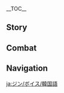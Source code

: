 {{CharacterTabs}}
{{LanguageTabs}}

__TOC__
==Story==
{{VO/Story
|character           = Jean
|language            = ko
|name                = 진

|vo_01_01_title      = 첫 만남…
|vo_01_01_subtitle   = Hello
|vo_01_01_file       = VO_{language}{character} Hello.ogg
|vo_01_01_tx         = 「민들레 기사」 진, 가입을 신청합니다. 앞으로 제 명예와 충성심은 당신과 함께할 것입니다!
|vo_01_01_rm         = "Mindeulle Gisa" Jin, gaibeul sincheonghapnida. Apeuro je myeong'yewa chungseongsimeun dangsingwa hamkkehal geosipnida!
|vo_01_01_tl         = "Dandelion Knight" Jean, asking to join. From now, my honor and loyalty will be with you!

|vo_02_01_title      = 잡담・작전
|vo_02_01_subtitle   = Chat: Operation
|vo_02_01_file       = VO_{language}{character} Chat - Operation.ogg
|vo_02_01_tx         = 어서 움직여, 계속 이곳에 머물 순 없어
|vo_02_01_rm         = Eoseo umjigyeo, gyesok igose meomul sun eopsseo
|vo_02_01_tl         = Come on, move, we can't stay here.

|vo_02_02_title      = 잡담・기사단
|vo_02_02_subtitle   = Chat: Knights of Favonius
|vo_02_02_file       = VO_{language}{character} Chat - Knights of Favonius.ogg
|vo_02_02_tx         = 기사단의 모두들… 열심히 일하고 있으려나
|vo_02_02_rm         = Gisadan-ui modudeul... yeolsimhi ilhago isseuryeona
|vo_02_02_tl         = Everyone in the Knights... will they be working hard.

|vo_02_03_title      = 잡담・목표
|vo_02_03_subtitle   = Chat: Target
|vo_02_03_file       = VO_{language}{character} Chat - Target.ogg
|vo_02_03_tx         = 가자, 다음 목표로!
|vo_02_03_rm         = Gaja, daeum mokpyoro!
|vo_02_03_tl         = Let's go, to the next goal!

|vo_03_01_title      = 비가 올 때…
|vo_03_01_subtitle   = When It Rains
|vo_03_01_file       = VO_{language}{character} When It Rains.ogg
|vo_03_01_tx         = 비도 나의 걸음을 막을 순 없어
|vo_03_01_rm         = Bido na-ui georeumeul mageul sun eopsseo
|vo_03_01_tl         = Rain cannot stop me walking.

|vo_03_02_title      = 비가 그친 후…
|vo_03_02_subtitle   = After the Rain
|vo_03_02_file       = VO_{language}{character} After the Rain.ogg
|vo_03_02_tx         = 이런 날씨는 움직이기 딱이지
|vo_03_02_rm         = Ireon nalssineun umjigigi ttagiji
|vo_03_02_tl         = This kind of weather is best to move around.

|vo_03_03_title      = 눈이 올 때…
|vo_03_03_subtitle   = When It Snows
|vo_03_03_file       = VO_{language}{character} When It Snows.ogg
|vo_03_03_tx         = 눈이 오네. 부츠 관리에 신경 써야겠어
|vo_03_03_rm         = Nuni one. Bucheu gwanrie singyeong sseoyagesseo
|vo_03_03_tl         = It's snowing. I should take care of my boots.

|vo_03_04_title      = 바람이 불 때…
|vo_03_04_subtitle   = When It's Windy
|vo_03_04_file       = VO_{language}{character} When It's Windy.ogg
|vo_03_04_tx         = 정말 상쾌한 날씨네
|vo_03_04_rm         = Jeongmal sangkwaehan nalssine
|vo_03_04_tl         = It's a really refreshing weather.

|vo_03_05_title      = 강풍이 불 때…
|vo_03_05_subtitle   = When the Wind Is Blowing
|vo_03_05_file       = VO_{language}{character} When the Wind Is Blowing.ogg
|vo_03_05_tx         = 듣자하니, 그날도 드물게 바람이 엄청나게 불었다던데…
|vo_03_05_rm         = Deutjahani, geunaldo deumulge barami eomcheongnage bureotdadeonde...
|vo_03_05_tl         = Apparently, it was rarely very windy that day as well...

|vo_04_01_title      = 아침 인사…
|vo_04_01_subtitle   = Good Morning
|vo_04_01_file       = VO_{language}{character} Good Morning.ogg
|vo_04_01_tx         = 「하루의 계획은 아침에」라는 말이 있잖아. 오늘도 화이팅!
|vo_04_01_rm         = "Haru-ui gyehoegeun achime"raneun mari itjana. Oneuldo hwaiting!
|vo_04_01_tl         = There's a saying, "The plan of the day is in the morning." Go today, too!

|vo_04_02_title      = 점심 인사…
|vo_04_02_subtitle   = Good Afternoon
|vo_04_02_file       = VO_{language}{character} Good Afternoon.ogg
|vo_04_02_tx         = 좋아, 그럼 지금부터 임무를 처리하자고
|vo_04_02_rm         = Joa, geureom jigeumbuteo immureul cheorihajago
|vo_04_02_tl         = Good, then let's handle the missions from now.

|vo_04_03_title      = 저녁 인사…
|vo_04_03_subtitle   = Good Evening
|vo_04_03_file       = VO_{language}{character} Good Evening.ogg
|vo_04_03_tx         = 커피에 면역이 생긴 듯하네. 대체할 만한 게 있는지… 리사에게 물어봐야겠어
|vo_04_03_rm         = Keopie myeonyeogi saenggin deuthane. Daechehal manhan ge itneunji... Risaege mureobwayagesseo
|vo_04_03_tl         = Looks like I became immune to coffee. I need to ask Lisa... if there is a replacement.

|vo_04_04_title      = 굿나잇…
|vo_04_04_subtitle   = Good Night
|vo_04_04_file       = VO_{language}{character} Good Night.ogg
|vo_04_04_tx         = 오늘의 수련은 여기까지. 멋지던데, 수고했어
|vo_04_04_rm         = Oneurui suryeoneun yeogikkaji. Meotjideonde, sugohaesseo
|vo_04_04_tl         = That's all for today's training. That was cool, good job.

|vo_05_01_title      = 진 자신에 대해…
|vo_05_01_subtitle   = About {character}
|vo_05_01_file       = VO_{language}{character} About {character}.ogg
|vo_05_01_tx         = 오늘 사람들을 지키려다 보니, 유적 가디언을 5기나 산산조각 내버렸어. 휴, 난 아직 멀었나 봐…그 귀한 문화유산을…다음엔 맨손으로 쓰러뜨려 봐야겠어
|vo_05_01_rm         = Oneul saramdeureul jikiryeoda boni, yujeok gadieoneul daseotgina sansanjogak naebeoryeosseo. Hyu, nan ajik meoreotna bwa... geu gwihan munhwayusaneul... daeumen maensoneuro sseureotteuryeo bwayagesseo
|vo_05_01_tl         = Trying to protect people today, I've shattered five ruin guards. Phew, I guess I'm still a long way off... that precious cultural heritage... next time, I'll try to knock it down with my bare hands.

|vo_06_01_title      = 우리에 대해・신조
|vo_06_01_subtitle   = About Us: Creed
|vo_06_01_file       = VO_{language}{character} About Us - Creed.ogg
|vo_06_01_tx         = 전력으로 도울게, 물론 정의에 어긋나는 방향으로 간다면 쓴소리를 아끼지 않을 거야
|vo_06_01_rm         = Jeonryeogeuro doulge, mullon jeong'uie eogeutnaneun banghyang'euro gandamyeon sseunsorireul akkiji aneul geoya
|vo_06_01_tl         = I'll do my best to help you, and of course I'll not spare the hard truth if you go against justice.

|vo_06_02_title      = 우리에 대해・맹세
|vo_06_02_subtitle   = About Us: Oath
|vo_06_02_friendship = 6
|vo_06_02_file       = VO_{language}{character} About Us - Oath.ogg
|vo_06_02_tx         = 이 검을 걸고 맹세하지, 반드시 당신에게 승리를 바치겠어
|vo_06_02_rm         = I geomeul geolgo maengsehaji, bandeusi dangsinege seungrireul bachigesseo
|vo_06_02_tl         = I swear on this sword, I'll give you victory.

|vo_06_03_title      = 우리에 대해・임무
|vo_06_03_subtitle   = About Us: Quest
|vo_06_03_friendship = 6
|vo_06_03_file       = VO_{language}{character} About Us - Quest.ogg
|vo_06_03_tx         = 임무는 자동으로 완료되지 않아. 하지만 적당히 쉬는 것도 괜찮겠지, 오늘 점심은 특별히 단 몇 분이라도 쉬어야겠어
|vo_06_03_rm         = Immuneun jadong'euro wanryodoeji ana. Hajiman jeokdanghi swineun geotdo gwaenchanketjji, oneul jeomsimeun teukbyeolhi dan myeot bunirado swieoyagesseo
|vo_06_03_tl         = The mission does not complete automatically. But it's okay to rest sometimes, I should especially rest for a few minutes at lunch today.

|vo_07_01_title      = 「신의 눈」에 대해…
|vo_07_01_subtitle   = About the Vision
|vo_07_01_friendship = 4
|vo_07_01_file       = VO_{language}{character} About the Vision.ogg
|vo_07_01_tx         = 「평생 몬드를 수호하라」 군힐드 가문의 가훈이야. 「신의 눈」을 사용할 때마다 어머니, 그리고 몬드 시민들의 기대감이 떠올라. 난 몬드를 위해, 그리고 자유를 위해 싸우는 걸 마다하지 않을 거야
|vo_07_01_rm         = "Pyeongsaeng Mondeureul suhohara" Gunhildeu gamun-ui gahuniya. "Sin-ui Nun"eul sayonghal ttaemada eomoni, geurigo Mondeu simindeul-ui gidaegami tteoolla. Nan Mondeureul wihae, geurigo jayureul wihae ssauneun geol madahaji aneul geoya
|vo_07_01_tl         = "Protect Mondstadt for your life", it's the family motto of the Gunnhildr Clan. Whenever I use my "Vision", I think of the expectations of my mother and the citizens of Mondstadt. I won't hesitate to fight for Mondstadt, and freedom.

|vo_07_02_title      = 하고 싶은 이야기…
|vo_07_02_subtitle   = Something to Share
|vo_07_02_file       = VO_{language}{character} Something to Share.ogg
|vo_07_02_tx         = 페보니우스 기사단을 대표해 몬드를 구해준 당신에게 감사 인사를 할게, 그리고 적당히 휴식을 취해서 힘을… 왜그래? 왜 갑자기 웃는 거지? 내가 뭐 이상한 말이라도 했어?
|vo_07_02_rm         = Peboniuseu gisadaneul daepyohae Mondeureul guhaejun dangsinege gamsa insareul halge, geurigo jeokdanghi hyusigeul chwihaeseo himeul... wae geurae? Wae gapjagi utneun geoji? Naega mwo isanghan marirado haesseo?
|vo_07_02_tl         = On behalf of the Knights of Favonius, I would like to thank you for saving Mondstadt, and take a proper rest to strengthen... What's wrong? Why are you laughing all of a sudden? Did I say something weird?

|vo_07_03_title      = 흥미있는 일…
|vo_07_03_subtitle   = Interesting Things
|vo_07_03_file       = VO_{language}{character} Interesting Things.ogg
|vo_07_03_tx         = 「민들레야, 민들레야 바람과 함께 먼 곳으로 떠나가렴」…민들레는 바람을 타고 셀레스티아까지 갈지도 모르겠군
|vo_07_03_rm         = "Mindeulleya, mindeulleya baramgwa hamkke meon goseuro tteonagaryeom"... Mindeulleneun barameul tago selleseutiakkaji galjido moreugetgun
|vo_07_03_tl         = "Dandelion, dandelion, float towards somewhere faraway with the wind"... maybe the dandelion might go to Celestia with the wind.

|vo_08_01_title      = 바바라에 대해…
|vo_08_01_subtitle   = About [[Barbara]]
|vo_08_01_friendship = 4
|vo_08_01_file       = VO_{language}{character} About Barbara.ogg
|vo_08_01_tx         = 바바라는 노력파지만 때론 너무 자신을 몰아붙여…응? 왜 그렇게 잘 아냐고? 페보니우스 성당도 기사단 관할이거든
|vo_08_01_rm         = Babaraneun noryeokpajiman ttaeron neomu jasineul morabuchyeo... eung? Wae geureoke jal anyago? Peboniuseu seongdangdo gisadan gwanharigeodeun
|vo_08_01_tl         = Barbara is a hard worker, but sometimes she pushes herself too hard... Huh? Why do I know so well? The Favonius Cathedral is also under the jurisdiction of the Knights.

|vo_08_02_title      = 리사에 대해…
|vo_08_02_subtitle   = About [[Lisa]]
|vo_08_02_friendship = 4
|vo_08_02_file       = VO_{language}{character} About Lisa.ogg
|vo_08_02_tx         = 리사가 있다면 많이 안심 되지
|vo_08_02_rm         = Risaga itdamyeon mani anim doeji
|vo_08_02_tl         = I'm relieved if Lisa is here.

|vo_08_03_title      = 엠버에 대해…
|vo_08_03_subtitle   = About [[Amber]]
|vo_08_03_friendship = 4
|vo_08_03_file       = VO_{language}{character} About Amber.ogg
|vo_08_03_tx         = 엠버는 요새 확실히 성장했어. 언젠가 그녀의 무용담도 음유시인의 시로 널리 퍼지면 좋겠네
|vo_08_03_rm         = Embeoneun yosae hwaksilhi seongjanghaesseo. Eonjenga geunyeo-ui muyongdamdo eumyusiin-ui siro neolli peojimyeon jokenne
|vo_08_03_tl         = Amber has certainly grown up these days. I hope one day her stories will spread by bards' poetry.

|vo_08_04_title      = 케이아에 대해…
|vo_08_04_subtitle   = About [[Kaeya]]
|vo_08_04_friendship = 4
|vo_08_04_file       = VO_{language}{character} About Kaeya.ogg
|vo_08_04_tx         = 그래…? 케이아도 당신에게 건의했나 보군, 케이아는 훌륭한 페보니우스 기사야. 그건 확실해
|vo_08_04_rm         = Geurae...? Keiado dangsinege geonuihaetna bogun, Keianeun hullyunghan Peboniuseu gisaya. Geugeon hwaksilhae
|vo_08_04_tl         = Really...? Kaeya must have suggested to you as well, Kaeya is an excellent Knight of Favonius. That's certain for sure.

|vo_08_05_title      = 클레에 대해…
|vo_08_05_subtitle   = About [[Klee]]
|vo_08_05_friendship = 4
|vo_08_05_file       = VO_{language}{character} About Klee.ogg
|vo_08_05_tx         = 노는 게 아이의 천성이라고 생각하지만 클레가 마음에 들어 하는 장난감들은 모두 위험한 것들이어서 안심이 안 돼
|vo_08_05_rm         = Noneun ge aiui cheonseong'irago saenggakhajiman Keullega maeume deureo haneun jangnangamdeureun modu wiheomhan geotdeurieoseo ansimi an dwae
|vo_08_05_tl         = I think it's a child's nature to play, but I'm not relieved because all the toys Klee likes are dangerous.

|vo_08_06_title      = 알베도에 대해…
|vo_08_06_subtitle   = About [[Albedo]]
|vo_08_06_friendship = 4
|vo_08_06_file       = VO_{language}{character} About Albedo.ogg
|vo_08_06_tx         = 「천재」라는 말은 알베도 같은 사람을 위해 만들어진 것이 아닐까?
|vo_08_06_rm         = "Cheonjae"raneun mareun Albedo gateun sarameul wihae mandeureojin geosi anilkka?
|vo_08_06_tl         = The word "Genius" must be made for a person like Albedo, isn't it?

|vo_08_07_title      = 바르카에 대해…
|vo_08_07_subtitle   = About [[Varka]]
|vo_08_07_friendship = 4
|vo_08_07_file       = VO_{language}{character} About Varka.ogg
|vo_08_07_tx         = 바르카 대단장님은 페보니우스 기사단의 전설이야. 대단장님이 승리하여 돌아오는 날 직접 이야기를 나눠봐. 수확이 많을 거야
|vo_08_07_rm         = Bareuka daedanjangnimeun Peboniuseu gisadan-ui jeonseoriya. Daedanjangnim-i seungrihayeo doraoneun nal jikjeop iyagireul nanwobwa. Suhwagi maneul geoya
|vo_08_07_tl         = Grandmaster Varka is the legend of the Knights of Favonius. When the day of the Grandmaster returning with victory comes, talk with him by yourself. You'll earn many things.

|vo_08_08_title      = 노엘에 대해…
|vo_08_08_subtitle   = About [[Noelle]]
|vo_08_08_friendship = 4
|vo_08_08_file       = VO_{language}{character} About Noelle.ogg
|vo_08_08_tx         = 노엘, 음… 페보니우스 기사단의 기사가 되려고 애쓰는 소녀. 그녀의 내면은 여전히 나약해. 지금 이 단계에서는 험악한 바깥세상과 접촉하지 않는 게 좋을지도 몰라
|vo_08_08_rm         = Noel, eum... Peboniuseu gisadan-ui gisaga doeryeogo aesseuneun sonyeo. Geunyeo-ui naemyeoneun yeojeonhi nayakhae. Jigeum i dangyeeseoneun heomakhan bakkatsesanggwa jeopchokhaji anneun ge joeuljido molla
|vo_08_08_tl         = Noelle, hmm... a girl trying to be a Knight of Favonius. She's still weak inside. Maybe it's better not to come in contact the ugly outside world at this stage.

|vo_08_09_title      = 로자리아에 대해…
|vo_08_09_subtitle   = About [[Rosaria]]
|vo_08_09_friendship = 4
|vo_08_09_file       = VO_{language}{character} About Rosaria.ogg
|vo_08_09_tx         = 로자리아 수녀는 늘 귀찮다는 말을 입에 달고 살지만, 업무에 충실해. 지난번에 내가 귀찮으면 내게 도움을 청하라 라고 하자 그게 더 귀찮다고 대답했어. 음… 역시 난 아직 부족해
|vo_08_09_rm         = Rojaria sunyeoneun neul gwichantaneun mareul ibe dalgo saljiman, eommue chungsilhae. Jinanbeone naega gwichaneumyeon naege doumeul cheonghara rago haja geuge deo gwichantago daedaphaesseo. Eum... yeoksi nan ajik bujokhae
|vo_08_09_tl         = Sister Rosaria always talks about being lazy, but she is faithful to her work. The last time I asked her to ask me for help if she were bothered by anything, she answered that it was more annoying to ask for help. Well... I'm still not good enough.

|vo_08_10_title      = 다이루크에 대해・마음의 빚
|vo_08_10_subtitle   = About [[Diluc]]: Disillusion
|vo_08_10_friendship = 4
|vo_08_10_file       = VO_{language}{character} About Diluc - Disillusion.ogg
|vo_08_10_tx         = 다이루크 선배가 기사단을 비판하는 데엔 다 이유가 있어. 죄책감이 들어도 이미 정해진 결과를 바꾼 순 없지…. 난 나의 노력으로 기사단에 대한 선배의 관점을 바꾸고 싶어…. 응, 이건 내 책임이야
|vo_08_10_rm         = Dairukeu seonbaega gisadaneul bipanhaneun deen da iyuga isseo. Joechaekgami deureodo imi jeonghaejin gyeolgwareul bakkul sun eopjji... Nan na-ui noryeogeuro gisadane daehan seonbae-ui gwanjeomeul bakkugo sipeo... Eung, igeon nae chaegimiya
|vo_08_10_tl         = There are reasons as to why senior Diluc criticizes the Knights. Even though I feel guilty, I cannot change something that has already been determined... I want to change his perspective on the Knights with my own endeavor... Yes, it's my responsibility.

|vo_08_11_title      = 다이루크에 대해・존중
|vo_08_11_subtitle   = About Diluc: Respect
|vo_08_11_friendship = 4
|vo_08_11_file       = VO_{language}{character} About Diluc - Respect.ogg
|vo_08_11_tx         = 다이루크는… 정말 존경스러운 선배야. 우린 서로 다른 길을 선택했지만, 몬드를 지키고자 하는 목표만큼은 같아
|vo_08_11_rm         = Dairukeuneun... jeongmal jongyeongseuroun seonbaeya. Urin seoro dareun gireul seontaekhaetjiman, Mondeureul jikigoja haneun mokpyomankeumeun gata
|vo_08_11_tl         = Diluc... is a very respectable senior. We chose different paths, but the goal to protect Mondstadt is the same.

|vo_08_12_title      = 설탕에 대해…
|vo_08_12_subtitle   = About [[Sucrose]]
|vo_08_12_friendship = 4
|vo_08_12_file       = VO_{language}{character} About Sucrose.ogg
|vo_08_12_tx         = 그녀는 연금술사로서도 매우 남다른 재능이 있어. 게다가 곁에 있는 알베도의 지도를 받을 수 있으니 그녀의 미래는 걱정할 것 없겠지. 다만… 아, 아니야, 자기만의 세계에 잠겨있는 것도, 나쁜 것만은 아니겠지
|vo_08_12_rm         = Geunyeoneun yeongeumsulsaroseodo maeu namdareun jaeneung'i isseo. Gedaga gyeote itneun Albedo-ui jidoreul badeul su isseuni geunyeo-ui miraeneun geokjeonghal geot eopgetjji. Daman... a, aniya, jagiman-ui segyee jamgyeoitneun geotdo, nappeun geotmaneunanigetjji.
|vo_08_12_tl         = She has a very unique talent as an alchemist. Also, she can be taught by Albedo, so her future is nothing to worry about. However... ah, no, being locked in her own world mustn't be something that's always bad.

|vo_08_13_title      = 유라에 대해…
|vo_08_13_subtitle   = About [[Eula]]
|vo_08_13_friendship = 4
|vo_08_13_file       = VO_{language}{character} About Eula.ogg
|vo_08_13_tx         = 유라? 흠… 그녀의 신분을 너무 마음에 두지 마. 페보니우스 기사는 모든 사람을 공평하게 평가하니까. 유라는 사리 분별을 잘하고 뛰어난 재능이 있어. 가끔 위험한 발언을 하지만, 그건 그녀의 성격 때문이야. 그녀가 늘 내게 도전하겠다고 해도 난 개의치 않아
|vo_08_13_rm         = Yura? Heum... geunyeo-ui sinbuneul neomu maeume duji ma. Peboniuseu gisaneun modeun sarameul gongpyeonghage pyeonggahanikka. Yuraneun sari bunbyeoreul jalhago ttwieonan jaeneung'i isseo. Gakkeum wiheomham bareoneul hajiman, geugeon geunyeo-ui seonggyeok ttaemuniya. Geunyeoga neul naege dojeonhagetdago haedo nan gaeuichi ana
|vo_08_13_tl         = Eula? Hmm... don't take her position in mind. A Favonius Knight equally evaluates everyone. Eula is good at making sense, and she has astounding skills. Sometimes she makes dangerous comments, but it's because of her personality. I don't mind even though she says that she will challenge me.

|vo_08_14_title      = 미카에 대해…
|vo_08_14_friendship = 4
|vo_08_14_subtitle   = About [[Mika]]
|vo_08_14_file       = VO_{language}{character} About Mika.ogg
|vo_08_14_tx         = 대단장께서 미카를 원정대 사전 정찰의 핵심 대원으로 뽑으신 이유는 임무에 필요해서 그런 것도 있지만, 근면 성실한 그의 성격을 좋게 보셨기 때문이지. 개인적으로 나도 그런 동료와 함께 일할 수 있어서 영광이야
|vo_08_14_rm         = Daedanjangkkeseo Mikareul wonjeongdae sajeon jeongchal-ui haeksim daewoneuro ppobeusin iyuneun immue piryohaeseo geureon geotdo itjiman, geunmyeon seongsilhan geu-ui seonggyeogeul joke bosyeotgi ttaemuniji. Gaeinjeogeuro naeo geureon dongryowa hamkke ilhal su isseoseo yeonggwang'iya
|vo_08_14_tl         = The reason why the Grandmaster picked Mika as the expedition advance reconnaissance team's core member is because he is needed for the mission, but it is also because he saw his diligent personality well. Personally, it is an honor for me to work with a colleague like him as well.

|vo_09_01_title      = 진에 대해 알기・첫 번째
|vo_09_01_subtitle   = More About {character}: I
|vo_09_01_file       = VO_{language}{character} More About {character} - 01.ogg
|vo_09_01_tx         = 난 페보니우스 기사단의 신임과 몬드 사람들의 기대를 한 몸에 받고 있어. 그러니 해이해질 수 없어
|vo_09_01_rm         = Nan Peboniuseu gisadan-ui sinimgwa Mondeu saramdeul-ui gidaereul han mome batgo isseo. Geureoni haeihaejil su eopsseo
|vo_09_01_tl         = I have the trust of the Knights of Favonius and the expectations of the people of Mondstadt. Therefore, I can't relax.

|vo_09_02_title      = 진에 대해 알기・두 번째
|vo_09_02_subtitle   = More About {character}: II
|vo_09_02_friendship = 3
|vo_09_02_file       = VO_{language}{character} More About {character} - 02.ogg
|vo_09_02_tx         = 바네사의 「민들레 기사」 호칭은 지금까지 계승되고 있어. 예전에 수많은 위대한 기사들이 이 영예를 누렸지. 이 호칭에 걸맞게 난 절대 해이해질 수 없어. 난 모두를 지키는 수호의 방패와 검이 되어야 해
|vo_09_02_rm         = Banesa-ui "Mindeulle Gisa" hoching'eun jigeumkkaji gyeseungdoego isseo. Yejeone sumaneun widaehan gisadeuri i yeong'yereul nuryeotji. I hoching'e geolmatge nan jeoldae haeihaejil su eopsseo. Nan modureul jikineun suho-ui bangpaewa geomi doeeoya hae
|vo_09_02_tl         = Vanessa's title of "Dandelion Knight" has been inherited to this day. Many great knights once had this honor. I can never slacken up for this title. I need to be the shield and sword that protects everyone.

|vo_09_03_title      = 진에 대해 알기・세 번째
|vo_09_03_subtitle   = More About {character}: III
|vo_09_03_friendship = 4
|vo_09_03_file       = VO_{language}{character} More About {character} - 03.ogg
|vo_09_03_tx         = 전설이나 사서에는 기사의 위대한 공적만 기록되어 있지. 설마 그들은 한 번도 방황한 적이 없었던 건가…?<br />바람아, 내게 나아가야 할 길을 인도해줘
|vo_09_03_rm         = Jeonseorina saseoeneun gisa-ui widaehan gongjeokman girokdoeeo itji. Seolma geudeureun han beondo banghwanghan jeogi eopsseotdeon geonga...?<br />Barama, naege naagaya hal gireul indohaejwo
|vo_09_03_tl         = Legends and books record only the great achievements of Knights. Have they never wandered before...?<br />Wind, please guide me on my way.

|vo_09_04_title      = 진에 대해 알기・네 번째
|vo_09_04_subtitle   = More About {character}: IV
|vo_09_04_friendship = 5
|vo_09_04_file       = VO_{language}{character} More About {character} - 04.ogg
|vo_09_04_tx         = 일에 몰두하면 고민은 잊히고 시간은 빨리 가지. 「네가 이 일의 적임자야」…. 이게 그때 바르카 대단장님께서 내게 하신 말씀이야
|vo_09_04_rm         = Ire molduhamyeon gomineun itjigo siganeun ppalli gaji. "Nega i il-ui jeogimjaya"... Ige geuttae Bareuka daedanjangnimkkeseo naege hasin malsseumiya
|vo_09_04_tl         = When you're absorbed in your work, your worries are forgotten and time flies. "You're the right person for this job"... That's what Grandmaster Varka told me then.

|vo_09_05_title      = 진에 대해 알기・다섯 번째
|vo_09_05_subtitle   = More About {character}: V
|vo_09_05_friendship = 6
|vo_09_05_file       = VO_{language}{character} More About {character} - 05.ogg
|vo_09_05_tx         = 너와 함께 있으면 길이 분명히 보여. 마치 의지할 수 있는 사람이 생긴 것처럼, 이건 대체…<br />아니, 내 노력이 부족해서 그래, 절대 해이해질 수 없어. 페보니우스 기사단과 몬드를 실망시킬 수 없지…. 그래도 고마워
|vo_09_05_rm         = Neowa hamkke isseumyeon giri bunmyeonghi boyeo. Machi uijihal su itneun sarami saenggin geotcheoreom, igeon daeche...<br />Ani, nae noryeogi bujokhaeseo geurae, jeoldae haeihaejil su eopsseo. Peboniuseu gisadangwa Mondeureul silmangsikil su eopjji... Geuraedo gomawo
|vo_09_05_tl         = I can see the path clearly when I'm with you. As if there's someone you can rely on, what is this...<br />No, it's just my lack of effort, I can never be relaxed. I can't disappoint the Knights of Favonius and Mondstadt... Thank you, though.

|vo_10_01_title      = 진의 취미…
|vo_10_01_subtitle   = {character}'s Hobbies
|vo_10_01_file       = VO_{language}{character} Hobbies.ogg
|vo_10_01_tx         = 책 속의 영웅들 이야기를 같이 나눠도 될까? 음, 「켄리아의 영웅왕」의 이야기를 들어본 적이 있나?
|vo_10_01_rm         = Chaek sok-ui yeong'ungdeul iyagireul gachi nanwodo doelkka? Eum, "Kenria-ui Yeong'ung'wang"ui iyagireul deureobon jeogi itna?
|vo_10_01_tl         = May we talk about the heroes in books? Hmm, have you heard of the "Hero King of Khaenri'ah"?

|vo_10_02_title      = 진의 고민…
|vo_10_02_subtitle   = {character}'s Troubles
|vo_10_02_file       = VO_{language}{character} Troubles.ogg
|vo_10_02_tx         = 만약 잠을 안 자도 되는 신기한 포션이 있다면…. 음, 내일 리사에게 물어볼까?
|vo_10_02_rm         = Manyak jameul an jado doeneun singihan posyeoni itdamyeon... Eum, naeil Risaege mureobolkka?
|vo_10_02_tl         = If there is a miraculous potion that makes you not need of sleep... Hmm, may I ask Lisa tomorrow?

|vo_10_03_title      = 좋아하는 음식…
|vo_10_03_subtitle   = Favorite Food
|vo_10_03_file       = VO_{language}{character} Favorite Food.ogg
|vo_10_03_tx         = 캣테일 술집의 피자…. 먹은 지 한참됐어, 사무실로 배달되면 좋을 텐데
|vo_10_03_rm         = Kaetteil suljip-ui pija... Meogeun ji hamchamdwaesseo, samusillo baedaldoemyeon joeul tende
|vo_10_03_tl         = The pizza from Cat's Tail... It's been a long while since I had it. It would be great if it could be delivered to my office.

|vo_10_04_title      = 싫어하는 음식…
|vo_10_04_subtitle   = Least Favorite Food
|vo_10_04_file       = VO_{language}{character} Least Favorite Food.ogg
|vo_10_04_tx         = 우수한 기사는 편식하면 안 돼
|vo_10_04_rm         = Usuhan gisaneun pyeonsikhamyeon an dwae
|vo_10_04_tl         = An excellent Knight shouldn't eat only what they want.

<!-- Receiving a Gift -->
|vo_11_01_title      = 선물 획득・첫 번째
|vo_11_01_subtitle   = Receiving a Gift: I
|vo_11_01_file       = VO_{language}{character} Receiving a Gift - 01.ogg
|vo_11_01_tx         = 맛도 괜찮고 몸에도 좋을 것 같아. 고생 많았어
|vo_11_01_rm         = Matdo gwaenchanko momedo joeul geot gata. Gosaeng manasseo
|vo_11_01_tl         = It has a decent taste, and it also seems good to our body. You've done a good job.

|vo_11_02_title      = 선물 획득・두 번째
|vo_11_02_subtitle   = Receiving a Gift: II
|vo_11_02_file       = VO_{language}{character} Receiving a Gift - 02.ogg
|vo_11_02_tx         = 응, 먹으니까 훨씬 힘이 나네. 고마워
|vo_11_02_rm         = Eung, meogeunikka hwolssin himi nane. Gomawo
|vo_11_02_tl         = Mhm, I gain much strength after eating it. Thanks.

|vo_11_03_title      = 선물 획득・세 번째
|vo_11_03_subtitle   = Receiving a Gift: III
|vo_11_03_file       = VO_{language}{character} Receiving a Gift - 03.ogg
|vo_11_03_tx         = 후… 어쨌든 수고 많았어
|vo_11_03_rm         = Hu... eojjaetdeun sugo manasseo
|vo_11_03_tl         = Phew... anyways, you did hard work.

|vo_12_01_title      = 생일…
|vo_12_01_subtitle   = Birthday
|vo_12_01_file       = VO_{language}{character} Birthday.ogg
|vo_12_01_tx         = 오늘은 경축할 날이야. 왜냐하면 바람의 수호를 받는 네가 태어난 날이니까, 생일이니 오늘은 푹 쉬어.<br />흠흠… 생일 축하합니다….<br />아, 묻지도 않고 선물을 준비했네. 마음에 들어?
|vo_12_01_rm         = Oneureun gyeongchukhal nariya. Waenyahamyeon baram-ui suhoreul batneun nega taeeonan narinikka, saeng'irini oneureun puk swieo.<br />Heumheum... saeng'il chukhahapnida...<br />A, mutjido anko seonmureul junbihaetne. Maeume deureo?
|vo_12_01_tl         = Today is a day to celebrate. Because it's the day you were born under the protection of the wind, take a good rest today since it's your birthday.<br />Hmm... happy birthday to you... Oh, I prepared a present without asking. Do you like it?

|vo_13_01_title      = 돌파의 느낌・기
|vo_13_01_subtitle   = Feelings About Ascension: Intro
|vo_13_01_ascension  = 1
|vo_13_01_file       = VO_{language}{character} Feelings About Ascension -  01.ogg
|vo_13_01_tx         = 좋아, 내친김에 다음 목표까지 나가지
|vo_13_01_rm         = Joa, naechingime daeum mokpyokkaji nagaji
|vo_13_01_tl         = Good, let's go to the next goal while we're at it.

|vo_13_02_title      = 돌파의 느낌・승
|vo_13_02_subtitle   = Feelings About Ascension: Building Up
|vo_13_02_ascension  = 2
|vo_13_02_file       = VO_{language}{character} Feelings About Ascension -  02.ogg
|vo_13_02_tx         = 바람이 그치치 않는다면 나도 절대 멈추지 않아
|vo_13_02_rm         = Barami geuchiji anneundamyeon nado jeoldae meomchuji ana
|vo_13_02_tl         = If the wind doesn't stop blowing, I'll never stop as well.

|vo_13_03_title      = 돌파의 느낌・전
|vo_13_03_subtitle   = Feelings About Ascension: Climax
|vo_13_03_ascension  = 4
|vo_13_03_file       = VO_{language}{character} Feelings About Ascension -  03.ogg
|vo_13_03_tx         = 잠깐 평온해졌다고 안심하긴 일러. 난 단장 대행이니까 미리미리 준비해 둬야 해
|vo_13_03_rm         = Jamkkan pyeong'onhaejyeotdago ansimhagin illeo. Nan danjang daehaeng'inikka mirimiri junbihae dwoya hae
|vo_13_03_tl         = It's too early to relax just because peace has come for a while. I'm the Acting Grandmaster, so I should prepare things.

|vo_13_04_title      = 돌파의 느낌・결
|vo_13_04_subtitle   = Feelings About Ascension: Conclusion
|vo_13_04_ascension  = 6
|vo_13_04_file       = VO_{language}{character} Feelings About Ascension -  04.ogg
|vo_13_04_tx         = 난 아직 멀었어. 너와 만나고부터 줄곧 보살핌만 받았네….<br />바람아, 내 마음을 허락해줘.<br />단장 대행이 아닌 진으로서 이 자리에서 맹세할게. 내 검은 언제나 너와 함께 할 거야
|vo_13_04_rm         = Nan ajik meoreosseo. Neowa mannagobuteo julgot bosalpimman badatne...<br />Barama, nae maeumeul heorakhaejwo.<br />Danjang daehaeng'i anin Jineurosseo i jarieseo maengsehalkke. Nae geomeun eonjena neowa hamkke hal geoya
|vo_13_04_tl         = I'm still far away. Since I met you, I kept getting taken care of...<br />Wind, please allow my thoughts.<br />As Jean, not Acting Grandmaster, I will swear in this place. My sword will always be with you.
}}

==Combat==
{{Combat VO
|character           = Jean
|language            = ko

|skill_1_tx          = 단판 승부!
|skill_1_tl          = A single-round match!
|skill_1_rm          = Danpan seungbu!
|skill_2_tx          = …핫!
|skill_2_tl          = ...Hat!
|skill_2_rm          = ...Hat!
|skill_3_tx          = …흩어져!
|skill_3_tl          = ...Scatter!
|skill_3_rm          = ...Heuteojyeo!

|burst_1_tx          = 바람아, 대답해줘
|burst_1_tl          = Wind, please respond.
|burst_1_rm          = Barama, daedaphaejwo
|burst_2_tx          = 검의 이름으로
|burst_2_tl          = With the name of the sword.
|burst_2_rm          = Geom-ui ireumeuro
|burst_3_tx          = 바람의 신이여, 우릴 인도하소서
|burst_3_tl          = Anemo Archon, please guide us.
|burst_3_rm          = Baram-ui siniyeo, uril indohasoseo

|sprint-s_1_file     = Sprint Start 01,Sprint Start 02,Sprint Start 03

|glider_1_file       = Deploying Wind Glider 01,Deploying Wind Glider 02,Deploying Wind Glider 03

|chest_1_tx          = 놀라운 수확이야
|chest_1_tl          = It's an astonishing harvest.
|chest_1_rm          = Nollaun suhwagiya
|chest_2_tx          = 음, 오늘은 운이 좋아
|chest_2_tl          = Hmm, today is lucky.
|chest_2_rm          = Eum, oneureun uni joa
|chest_3_tx          = 다들 보물을 찾았으면 좋겠네
|chest_3_tl          = I hope everyone finds the treasure.
|chest_3_rm          = Dadeul bomureul chajasseumyeon jokenne

|low-hp_1_tx         = 난, 괜찮아…!
|low-hp_1_tl         = I'm, alright...!
|low-hp_1_rm         = Nan, gwaenchana...!
|low-hp_2_tx         = 동료를… 지켜야 해…
|low-hp_2_tl         = I have to protect... my colleagues...
|low-hp_2_rm         = Dongryoreul... jikyeoya hae...
|low-hp_3_tx         = 아직 포기할 수 없어…
|low-hp_3_tl         = I still can't give up...
|low-hp_3_rm         = Ajik pogihal su eopsseo...

|ally-low-hp_1_tx    = …잠시 후퇴하는 게 좋겠어!
|ally-low-hp_1_tl    = ...You should back away for a moment!
|ally-low-hp_1_rm    = ...Jamsi hutoehaneun ge jokesseo!
|ally-low-hp_2_tx    = 나한테 맡겨
|ally-low-hp_2_tl    = Leave it to me.
|ally-low-hp_2_rm    = Nahante matgyeo

|fallen_1_tx         = 몬드…
|fallen_1_tl         = Mondstadt...
|fallen_1_rm         = Mondeu...
|fallen_2_tx         = 개인의 힘에는 한계가 있어…
|fallen_2_tl         = A person's strength has its limits...
|fallen_2_rm         = Gaein-ui himeneun hangyega isseo...
|fallen_3_tx         = 난… 아직 너무 부족해
|fallen_3_tl         = I'm... still not enough.
|fallen_3_rm         = Nan... ajik neomu bujokhae

|hit-l_1_file        = Light Hit Taken 01,Light Hit Taken 02,Light Hit Taken 03,Light Hit Taken 04,Light Hit Taken 05,Light Hit Taken 06

|hit-h_1_tx          = 이 정도 상처는!
|hit-h_1_tl          = This sort of injury is!
|hit-h_1_rm          = I jeongdo sangcheoneun!
|hit-h_2_file        = Heavy Hit Taken 02,Heavy Hit Taken 03,Heavy Hit Taken 04,Heavy Hit Taken 05,Heavy Hit Taken 06

|join_1_tx           = 언제든지 출발할 수 있어
|join_1_tl           = I can depart anytime.
|join_1_rm           = Eonjedeunji chulbalhal su isseo
|join_2_tx           = 모든 준비는 끝났어
|join_2_tl           = All preparations are done.
|join_2_rm           = Modeun junbineun kkeutnasseo
|join_3_tx           = 바람의 인도에 따라
|join_3_tl           = With the guidance of the wind.
|join_3_rm           = Baram-ui indoe ttara

|idle_1_actual_tl    = 
|idle_1_actual_rm    = 

|atk-l_1_file        = Light Attack 01,Light Attack 02,Light Attack 03,Light Attack 04,Light Attack 05,Light Attack 06

|atk-m_1_file        = Mid Attack 01,Mid Attack 02,Mid Attack 03

|atk-h_1_file        = Heavy Attack 01,Heavy Attack 02

|climb_1_file        = Climbing 01,Climbing 02,Climbing 03,Climbing 04,Climbing 05

|jump_1_file         = Jumping 01,Jumping 02,Jumping 03,Jumping 04,Jumping 05
}}
<!--
Copy paste the following line in any section that does not have any voice files, change the X for the section's title:
'''Jean does not feature any XXXXXXXX Voice-Overs'''
-->

==Navigation==
{{Character Navbox|link type=vo-ko}}

[[ja:ジン/ボイス/韓国語]]